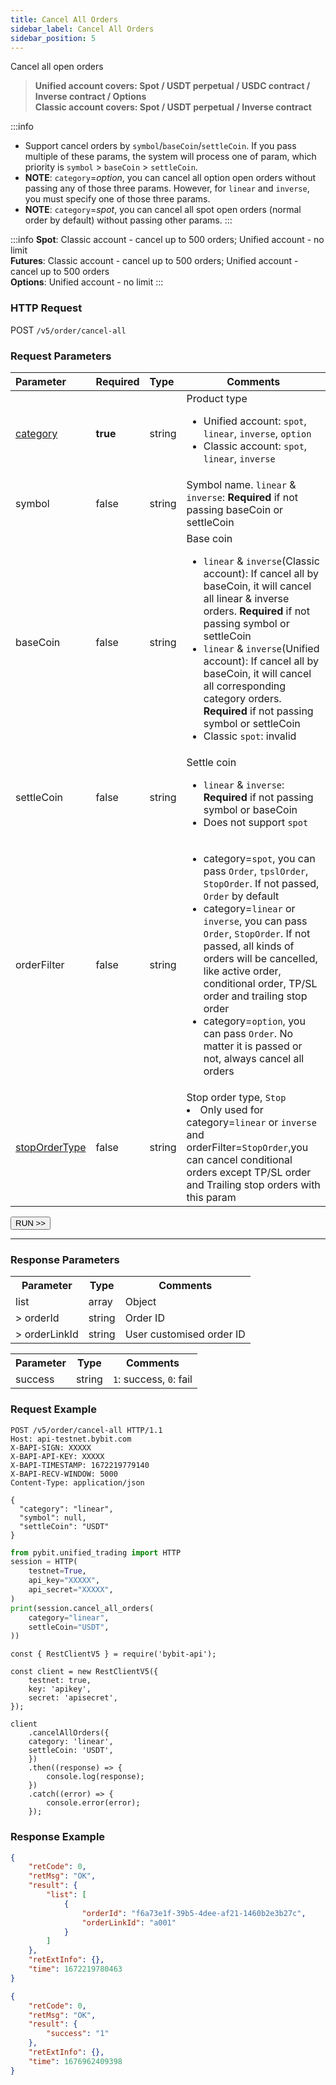 ```yaml
---
title: Cancel All Orders
sidebar_label: Cancel All Orders
sidebar_position: 5
---
```

Cancel all open orders
> **Unified account covers: Spot / USDT perpetual / USDC contract / Inverse contract / Options**<br/>
> **Classic account covers: Spot / USDT perpetual / Inverse contract**

:::info
- Support cancel orders by `symbol`/`baseCoin`/`settleCoin`. If you pass multiple of these params, the system will process one of param, which priority is `symbol` > `baseCoin` > `settleCoin`.
- **NOTE**: `category`=_option_, you can cancel all option open orders without passing any of those three params. However, for `linear` and `inverse`, you must specify one of those three params.
- **NOTE**: `category`=_spot_, you can cancel all spot open orders (normal order by default) without passing other params.
:::

:::info
**Spot**: Classic account - cancel up to 500 orders; Unified account - no limit<br/>
**Futures**: Classic account - cancel up to 500 orders; Unified account - cancel up to 500 orders<br/>
**Options**: Unified account - no limit
:::

### HTTP Request
POST `/v5/order/cancel-all`

### Request Parameters
| Parameter | Required | Type | Comments|
|:----- |:-------|:-----|------ |
|[category](../enum#category) |**true** |string |Product type <ul><li>Unified account: `spot`, `linear`, `inverse`, `option`</li><li>Classic account: `spot`, `linear`, `inverse`</li></ul>|
|symbol |false|string |Symbol name. `linear` & `inverse`: **Required** if not passing baseCoin or settleCoin|
|baseCoin |false|string |Base coin <ul><li>`linear` & `inverse`(Classic account): If cancel all by baseCoin, it will cancel all linear & inverse orders. **Required** if not passing symbol or settleCoin</li><li>`linear` & `inverse`(Unified account): If cancel all by baseCoin, it will cancel all corresponding category orders. **Required** if not passing symbol or settleCoin</li><li>Classic `spot`: invalid</li></ul>|
|settleCoin |false|string |Settle coin <ul><li>`linear` & `inverse`: **Required** if not passing symbol or baseCoin</li><li>Does not support `spot`</li></ul>|
|orderFilter |false |string |<ul><li>category=`spot`, you can pass `Order`, `tpslOrder`, `StopOrder`. If not passed, `Order` by default</li><li>category=`linear` or `inverse`, you can pass `Order`, `StopOrder`. If not passed, all kinds of orders will be cancelled, like active order, conditional order, TP/SL order and trailing stop order</li><li>category=`option`, you can pass `Order`. No matter it is passed or not, always cancel all orders</li></ul>|
|[stopOrderType](../enum#stopordertype) |false |string |Stop order type, `Stop` <li>Only used for category=`linear` or `inverse` and orderFilter=`StopOrder`,you can cancel conditional orders except TP/SL order and Trailing stop orders with this param</li> |

<a href="/api-explorer/v5/trade/cancel-all"><Button>RUN >></Button></a>

---

### Response Parameters
<Tabs>
<TabItem value="future" label="Linear/Inverse/Option" default>
    <table border="0.8">
        <tr>
            <th>Parameter</th><th>Type</th><th>Comments</th>
        </tr>
        <tr>
            <td>list</td><td>array</td><td>Object</td>
        </tr>
        <tr>
            <td>> orderId</td><td>string</td><td>Order ID </td>
        </tr>
        <tr>
            <td>> orderLinkId</td><td>string</td><td>User customised order ID</td>
        </tr>
    </table>
</TabItem>


<TabItem value="spot" label="Spot">
    <table border="0.8">
        <tr>
            <th>Parameter</th><th>Type</th><th>Comments</th>
        </tr>
        <tr>
            <td>success</td><td>string</td><td><code>1</code>: success, <code>0</code>: fail</td>
        </tr>
    </table>
</TabItem>
</Tabs>

### Request Example

<Tabs groupId="programming-languages">
<TabItem value="http" label="HTTP">

```http
POST /v5/order/cancel-all HTTP/1.1
Host: api-testnet.bybit.com
X-BAPI-SIGN: XXXXX
X-BAPI-API-KEY: XXXXX
X-BAPI-TIMESTAMP: 1672219779140
X-BAPI-RECV-WINDOW: 5000
Content-Type: application/json

{
  "category": "linear",
  "symbol": null,
  "settleCoin": "USDT"
}
```

</TabItem>
<TabItem value="python" label="Python">

```python
from pybit.unified_trading import HTTP
session = HTTP(
    testnet=True,
    api_key="XXXXX",
    api_secret="XXXXX",
)
print(session.cancel_all_orders(
    category="linear",
    settleCoin="USDT",
))
```

</TabItem>
<TabItem value="Node" label="Node.js">

```n4js
const { RestClientV5 } = require('bybit-api');

const client = new RestClientV5({
    testnet: true,
    key: 'apikey',
    secret: 'apisecret',
});

client
    .cancelAllOrders({
    category: 'linear',
    settleCoin: 'USDT',
    })
    .then((response) => {
        console.log(response);
    })
    .catch((error) => {
        console.error(error);
    });
```

</TabItem>
</Tabs>

### Response Example
<Tabs>
<TabItem value="linear-option" label="Linear/Inverse/Option">

```json
{
    "retCode": 0,
    "retMsg": "OK",
    "result": {
        "list": [
            {
                "orderId": "f6a73e1f-39b5-4dee-af21-1460b2e3b27c",
                "orderLinkId": "a001"
            }
        ]
    },
    "retExtInfo": {},
    "time": 1672219780463
}
```

</TabItem>
<TabItem value="spot" label="Spot">

```json
{
    "retCode": 0,
    "retMsg": "OK",
    "result": {
        "success": "1"
    },
    "retExtInfo": {},
    "time": 1676962409398
}
```
</TabItem>
</Tabs>
